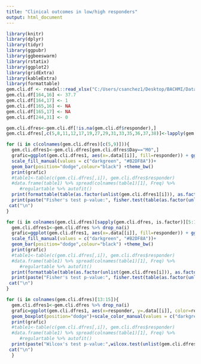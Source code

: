 ```yaml
---
title: "Clinical outcomes in low/high responders"
output: html_document
---
```



```r
library(knitr)
library(dplyr)
library(tidyr)
library(ggpubr)
library(ggbeeswarm)
library(rstatix)
library(ggplot2)
library(gridExtra)
library(kableExtra)
library(formattable)
gem.cli.df <- readxl::read_xlsx("C:/Users/csanchez1/Desktop/BACHMI/Datasets/NEW_BACHMI_database_20150721_GMP_M0.xlsx")
gem.cli.df[164,16] <- 37.7
gem.cli.df[164,17] <- 1
gem.cli.df[165,16] <- NA
gem.cli.df[165,17] <- NA
gem.cli.df[244,31] <- 0

gem.cli.dfres<-gem.cli.df[!is.na(gem.cli.df$responder),]
gem.cli.dfres[,c(5,8,11,12,17,19,27,29,31,33,35,36,37,38)]<-lapply(gem.cli.dfres[,c(5,8,11,12,17,19,27,29,31,33,35,36,37,38)], as.factor)

for (i in c(colnames(gem.cli.dfres)[c(5,9)])){
  gem.cli.dfres1<-gem.cli.dfres[gem.cli.dfres$Day=="M0",]
  grafic=ggplot(gem.cli.dfres1, aes(x=.data[[i]], fill=responder)) + ggtitle(i) +  
  scale_fill_manual(values = c("darkgreen", "#B2DF8A"))+
  geom_bar(position="dodge",colour="black") +theme_bw()
  print(grafic)
  #table1<-table(c(gem.cli.dfres[,i]), gem.cli.dfres$responder)
  #data.frame(table1) %>% spread(colnames(table1)[1], Freq) %>% 
     #regulartable %>% autofit()
  print(formattable(table(as.factor(unlist(gem.cli.dfres1[i])), as.factor(unlist(gem.cli.dfres1[12])))))
  print(paste("Fisher's test p-value:", fisher.test(table(as.factor(unlist(gem.cli.dfres1[i])), as.factor(unlist(gem.cli.dfres1[12]))))$p.value))
 cat("\n")
} 

for (i in colnames(gem.cli.dfres)[sapply(gem.cli.dfres, is.factor)][5:14]){
  gem.cli.dfres1<-gem.cli.dfres %>% drop_na(i) 
  grafic=ggplot(gem.cli.dfres1, aes(x=.data[[i]], fill=responder)) + ggtitle(i) +  
  scale_fill_manual(values = c("darkgreen", "#B2DF8A"))+
  geom_bar(position="dodge",colour="black") +theme_bw()
  print(grafic)
  #table1<-table(c(gem.cli.dfres[,i]), gem.cli.dfres$responder)
  #data.frame(table1) %>% spread(colnames(table1)[1], Freq) %>% 
     #regulartable %>% autofit()
  print(formattable(table(as.factor(unlist(gem.cli.dfres[i])), as.factor(unlist(gem.cli.dfres[12])))))
  print(paste("Fisher's test p-value:", fisher.test(table(as.factor(unlist(gem.cli.dfres[i])), as.factor(unlist(gem.cli.dfres[12]))))$p.value))
 cat("\n")
} 

for (i in colnames(gem.cli.dfres)[13:15]){
  gem.cli.dfres1<-gem.cli.dfres %>% drop_na(i) 
  grafic=ggplot(gem.cli.dfres1, aes(x=responder, y=.data[[i]], color=responder)) + ggtitle(i) +  
  geom_boxplot(position="dodge")+scale_color_manual(values = c("darkgreen", "#B2DF8A"))+theme_bw()
  print(grafic)
  #table1<-table(c(gem.cli.dfres[,i]), gem.cli.dfres$responder)
  #data.frame(table1) %>% spread(colnames(table1)[1], Freq) %>% 
     #regulartable %>% autofit()
  print(paste("Wilcox's test p-value:",wilcox.test(unlist(gem.cli.dfres[i]) ~ unlist(gem.cli.dfres[12]))$p.value))
 cat("\n")
  } 
```